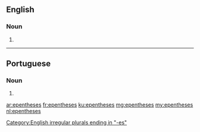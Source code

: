 ==English==

===Noun===
{{head|en|noun plural form}}

# {{plural of|epenthesis|lang=en}}

[[Category:English irregular plurals ending in "-es"]]

----

==Portuguese==

===Noun===
{{head|pt|noun plural form|g=f}}

# {{plural of|epenthese|lang=pt}}

[[ar:epentheses]]
[[fr:epentheses]]
[[ku:epentheses]]
[[mg:epentheses]]
[[my:epentheses]]
[[nl:epentheses]]